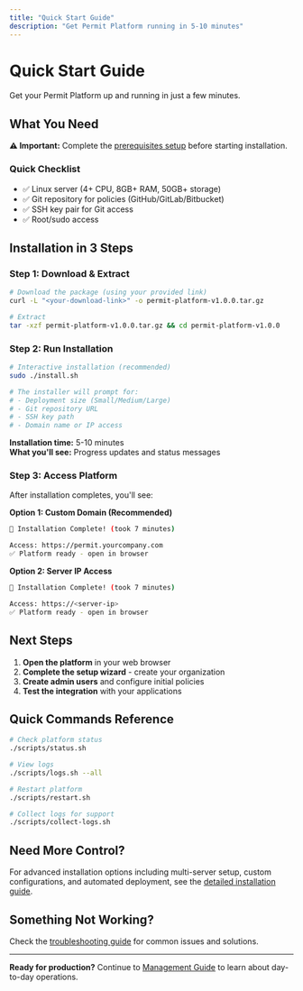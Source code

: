 ```yaml
---
title: "Quick Start Guide"
description: "Get Permit Platform running in 5-10 minutes"
---
```


# Quick Start Guide

Get your Permit Platform up and running in just a few minutes.

## What You Need

<div className="bg-blue-50 border-l-4 border-blue-400 p-4 my-4">
  <div className="flex">
    <div className="ml-3">
      <p className="text-sm text-blue-700">
        <strong>⚠️ Important:</strong> Complete the <a href="../prerequisites" className="underline">prerequisites setup</a> before starting installation.
      </p>
    </div>
  </div>
</div>

### Quick Checklist
- ✅ Linux server (4+ CPU, 8GB+ RAM, 50GB+ storage)
- ✅ Git repository for policies (GitHub/GitLab/Bitbucket)
- ✅ SSH key pair for Git access
- ✅ Root/sudo access

## Installation in 3 Steps

### Step 1: Download & Extract
```bash
# Download the package (using your provided link)
curl -L "<your-download-link>" -o permit-platform-v1.0.0.tar.gz

# Extract
tar -xzf permit-platform-v1.0.0.tar.gz && cd permit-platform-v1.0.0
```

### Step 2: Run Installation
```bash
# Interactive installation (recommended)
sudo ./install.sh

# The installer will prompt for:
# - Deployment size (Small/Medium/Large)
# - Git repository URL
# - SSH key path
# - Domain name or IP access
```

<div className="bg-green-50 border-l-4 border-green-400 p-4 my-4">
  <div className="flex">
    <div className="ml-3">
      <p className="text-sm text-green-700">
        <strong>Installation time:</strong> 5-10 minutes<br/>
        <strong>What you'll see:</strong> Progress updates and status messages
      </p>
    </div>
  </div>
</div>

### Step 3: Access Platform

After installation completes, you'll see:

**Option 1: Custom Domain (Recommended)**
```bash
🎉 Installation Complete! (took 7 minutes)

Access: https://permit.yourcompany.com
✅ Platform ready - open in browser
```

**Option 2: Server IP Access**
```bash
🎉 Installation Complete! (took 7 minutes)

Access: https://<server-ip>
✅ Platform ready - open in browser
```

## Next Steps

1. **Open the platform** in your web browser
2. **Complete the setup wizard** - create your organization
3. **Create admin users** and configure initial policies
4. **Test the integration** with your applications

## Quick Commands Reference

```bash
# Check platform status
./scripts/status.sh

# View logs
./scripts/logs.sh --all

# Restart platform
./scripts/restart.sh

# Collect logs for support
./scripts/collect-logs.sh
```

## Need More Control?

For advanced installation options including multi-server setup, custom configurations, and automated deployment, see the [detailed installation guide](../installation).

## Something Not Working?

Check the [troubleshooting guide](../troubleshooting) for common issues and solutions.

---

**Ready for production?** Continue to [Management Guide](../management) to learn about day-to-day operations.
